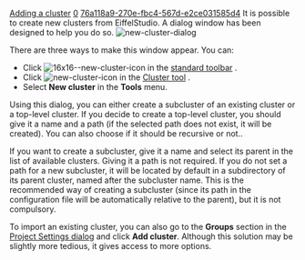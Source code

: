 [[Property:title|Adding a cluster]]
[[Property:weight|0]]
[[Property:uuid|76a118a9-270e-fbc4-567d-e2ce031585d4]]
It is possible to create new clusters from EiffelStudio. A dialog window has been designed to help you do so. 
[[Image:new-cluster-dialog]]  

There are three ways to make this window appear. You can:
* Click  [[Image:16x16--new-cluster-icon]]  in the [[Main toolbars|standard toolbar]] . 
* Click  [[Image:new-cluster-icon]]  in the [[Cluster tool: Introduction|Cluster tool]] . 
* Select '''New cluster''' in the '''Tools''' menu. 
Using this dialog, you can either create a subcluster of an existing cluster or a top-level cluster. 
If you decide to create a top-level cluster, you should give it a name and a path (if the selected path does not exist, it will be created). You can also choose if it should be recursive or not..

If you want to create a subcluster, give it a name and select its parent in the list of available clusters. Giving it a path is not required. If you do not set a path for a new subcluster, it will be located by default in a subdirectory of its parent cluster, named after the subcluster name. This is the recommended way of creating a subcluster (since its path in the configuration file will be automatically relative to the parent), but it is not compulsory.

To import an existing cluster, you can also go to the '''Groups''' section in the [[Group Options|Project Settings dialog]]  and click '''Add cluster'''. Although this solution may be slightly more tedious, it gives access to more options. 

{{seealso|<br/>
[[Removing a cluster|Removing a cluster]]  }}




